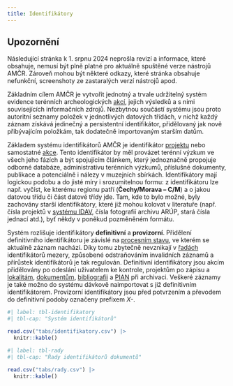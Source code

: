 ```yaml
---
title: Identifikátory
---
```


::: {.callout-important}

## Upozornění

Následující stránka k 1. srpnu 2024 neprošla revizí a informace, které obsahuje, nemusí být plně platné pro aktuálně spuštěné verze nástrojů AMČR.
Zároveň mohou být některé odkazy, které stránka obsahuje nefunkční, screenshoty ze zastaralých verzí nástrojů apod.  

:::

Základním cílem AMČR je vytvořit jednotný a trvale udržitelný systém evidence terénních archeologických [akcí](pojmy.qmd#akce), jejich výsledků a s nimi souvisejících informačních zdrojů.
Nezbytnou součástí systému jsou proto autoritní seznamy položek v jednotlivých datových třídách, v nichž každý záznam získává jedinečný a persistentní identifikátor, přidělovaný jak nově přibývajícím položkám, tak dodatečně importovaným starším datům.

Základem systému identifikátorů AMČR je identifikátor [projektu](pojmy.qmd#projekty) nebo samostatné [akce](pojmy.qmd#akce).
Tento identifikátor by měl provázet terénní výzkum ve všech jeho fázích a být spojujícím článkem, který jednoznačně propojuje odborné databáze, administrativu terénních výzkumů, příslušné dokumenty, publikace a potenciálně i nálezy v muzejních sbírkách.
Identifikátory mají logickou podobu a do jisté míry i srozumitelnou formu: z identifikátoru lze např. vyčíst, ke kterému regionu patří (**Čechy/Morava – C/M**) a o jakou datovou třídu či část datové třídy jde.
Tam, kde to bylo možné, byly zachovány starší identifikátory, které již mohou kolovat v literatuře (např. čísla projektů v [systému IDAV](pojmy.qmd#internetová-databáze-archeologických-výzkumů-idav), čísla fotografií archivu ARÚP, stará čísla jednací atd.), byť někdy v poněkud pozměněném formátu.

Systém rozlišuje identifikátory **definitivní** a **provizorní**.
Přidělení definitivního identifikátoru je závislé na [procesním stavu](procesy.qmd), ve kterém se aktuálně záznam nachází.
Díky tomu zbytečně nevznikají v [řadách](heslare.qmd#archiv-dokumentů) identifikátorů mezery, způsobené odstraňováním invalidních záznamů a přírůstek identifikátorů je tak regulován.
Definitivní identifikátory jsou akcím přidělovány po odeslání uživatelem ke kontrole, projektům po zápisu a [lokalitám](pojmy.qmd#lokality), [dokumentům](pojmy.qmd#dokumenty), [bibliografii](pojmy.qmd#externí-zdroje-bibliografie) a [PIAN](pojmy.qmd#pian) při archivaci.
Veškeré záznamy je také možno do systému dávkově naimportovat s již definitivním identifikátorem.
Provizorní identifikátory jsou před potvrzením a převodem do definitivní podoby označeny prefixem *X-*.

:::{.column-page-right}
```r
#| label: tbl-identifikatory
#| tbl-cap: "Systém identifikátorů"

read.csv("tabs/identifikatory.csv") |>
  knitr::kable()
```
:::

```r
#| label: tbl-rady
#| tbl-cap: "Řady identifikátorů dokumentů"

read.csv("tabs/rady.csv") |>
  knitr::kable()
```
